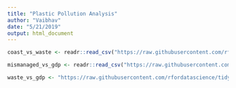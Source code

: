 ```yaml
---
title: "Plastic Pollution Analysis"
author: "Vaibhav"
date: "5/21/2019"
output: html_document
---
```


```r

coast_vs_waste <- readr::read_csv("https://raw.githubusercontent.com/rfordatascience/tidytuesday/master/data/2019/2019-05-21/coastal-population-vs-mismanaged-plastic.csv")

mismanaged_vs_gdp <- readr::read_csv("https://raw.githubusercontent.com/rfordatascience/tidytuesday/master/data/2019/2019-05-21/per-capita-mismanaged-plastic-waste-vs-gdp-per-capita.csv"

waste_vs_gdp <- "https://raw.githubusercontent.com/rfordatascience/tidytuesday/master/data/2019/2019-05-21/per-capita-plastic-waste-vs-gdp-per-capita.csv")

```
